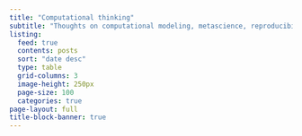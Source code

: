 ---
title: "Computational thinking"
subtitle: "Thoughts on computational modeling, metascience, reproducibility, R, bayesian methods and more"
listing:
  feed: true
  contents: posts
  sort: "date desc"
  type: table
  grid-columns: 3
  image-height: 250px
  page-size: 100
  categories: true
page-layout: full
title-block-banner: true
---
